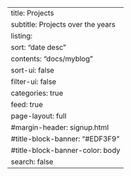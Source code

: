 ---
title: Projects 
subtitle: Projects over the years
listing:
  sort: "date desc"
  contents: "docs/myblog"
  sort-ui: false
  filter-ui: false
  categories: true
  feed: true
page-layout: full
#margin-header: signup.html
#title-block-banner: "#EDF3F9"
#title-block-banner-color: body
search: false
---